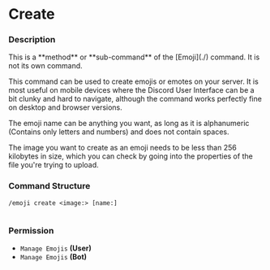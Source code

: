 # Create

### Description

<Callout type="warning">
This is a **method** or **sub-command** of the [Emoji](./) command. It is not its own command.
</Callout>

This command can be used to create emojis or emotes on your server. It is most useful on mobile devices where the Discord User Interface can be a bit clunky and hard to navigate, although the command works perfectly fine on desktop and browser versions.

The emoji name can be anything you want, as long as it is alphanumeric (Contains only letters and numbers) and does not contain spaces.

The image you want to create as an emoji needs to be less than 256 kilobytes in size, which you can check by going into the properties of the file you're trying to upload.

### Command Structure

```
/emoji create <image:> [name:]
```

<figure><img src="https://i.imgur.com/Zm3N8Wg.png" alt=""><figcaption></figcaption></figure>

### **Permission**

* `Manage Emojis` **(User)**
* `Manage Emojis` **(Bot)**


